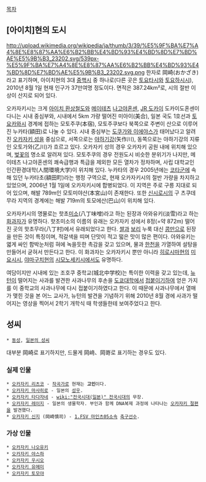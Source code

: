[[목차]]
== [아이치]현의 도시 ==
http://upload.wikimedia.org/wikipedia/ja/thumb/3/39/%E5%9F%BA%E7%A4%8E%E8%87%AA%E6%B2%BB%E4%BD%93%E4%BD%8D%E7%BD%AE%E5%9B%B3_23202.svg/539px-%E5%9F%BA%E7%A4%8E%E8%87%AA%E6%B2%BB%E4%BD%93%E4%BD%8D%E7%BD%AE%E5%9B%B3_23202.svg.png
한자로 岡崎(おかざき)라고 표기하며, 아이치현의 3대 [[중핵시]] 중 하나로(다른 곳은 [[토요타]]시와 [[토요하시]]시), 2010년 8월 1일 현재 인구가 37만여명 정도이다. 면적은 387.24km²로, 시의 절반 이상이 산지로 되어 있다.

오카자키시는 크게 [[아이치 환상철도]]와 [[메이테츠]] [[나고야]]혼센, [[JR 도카이]] 도카이도혼센이 다니는 시내 중심부와, 시내에서 5km 가량 떨어진 미아이(美合), 일본 국도 1호선과 [[토요카와]]시 경계에 접하는 모토주쿠(本宿), 모토주쿠보다 북쪽으로 주변이 산으로 이루어진 누카타(額田)로 나눌 수 있다.
시내 중심부는 [[도쿠가와 이에야스]]가 태어났다고 알려진 [[오카자키 성]]을 중심으로, 서쪽으로는 [[야하기]]강(矢作川), 동쪽으로는 야하기강의 지류인 오토가와(乙川)가 흐르고 있다. 오카자키 성의 경우 오카자키 공원 내에 위치해 있으며, [[벚꽃]]의 명소로 알려져 있다.
모토주쿠의 경우 전원도시 비슷한 분위기가 나지만, 메이테츠 나고야혼센의 쾌속급행과 특급을 제외한 모든 열차가 정차하며, 사립 대학교인 인간환경대학(人間環境大学)이 위치해 있다.
누카타의 경우 2005년에는 [[코타]]군에 속해 있던 누카타초(額田町)라는 행정 구역으로, 현재 오카자키시의 절반 가량을 차지하고 있었으며, 2006년 1월 1일에 오카자키시에 합병되었다. 이 지역은 주로 구릉 지대로 되어 있으며, 해발 789m인 모토미야산(本宮山)이 존재한다. 또한 [[신시로]]시의 구 츠쿠데무라 지역의 경계에는 해발 719m의 토모에산(巴山)이 위치해 있다.

오카자키시의 명물로는 핫초[[미소]](八丁味噌)라고 하는 된장과 아와유키(淡雪)라고 하는 [[화과자]]가 유명하다.
핫초미소의 이름의 유래는 오카자키 성에서 8정(=약 872m) 떨어진 곳의 핫초무라(八丁村)에서 유래되었다고 한다. [[쌀]]과 [[보리]] 누룩 대신 [[콩]]만으로 된장을 만든 것이 특징이며, 적갈색을 띠며 단맛이 적고 떫은 맛이 많은 편이다.
아와유키는 엷게 싸인 함박눈처럼 혀에 녹을듯한 촉감을 갖고 있으며, 물과 [[한천]]을 가열하여 설탕을 만들어서 굳혀서 만든다고 한다. 이 화과자는 오카자키시 뿐만 아니라 [[히로시마]]현의 [[미요시]]시, [[야마구치]]현의 [[시모노세키]]시에서도 유명하다.

여담이지만 시내에 있는 조호쿠 중학교(城北中学校)는 특이한 이력을 갖고 있는데, [[뉴턴]]이 떨어지는 사과를 발견한 사과나무의 후손을 [[도쿄대학]]에서 [[접붙이기]]하여 얻은 가지를 이 중학교의 사과나무에 다시 접붙이기하였다고 한다. 이 때문에 사과나무에서 열매가 맺힌 것을 본 어느 교사가, 뉴턴의 발견을 기념하기 위해 2010년 8월 경에 사과가 떨어지는 영상을 찍어서 2학기 개학식 때 학생들한테 보여주었다고 한다.

== 성씨 ==
 * [[동성]], [[일본의 성씨]]
대부분 岡崎로 표기하지만, 드물게 岡﨑、岡嵜로 표기하는 경우도 있다.
=== 실제 인물 ===
 * [[오카자키 리츠코]] - [[작곡가]]로 현재는 '''고인'''이다.
 * [[오카자키 마사히로]] - 일본의 [[성우]].
 * [[오카자키 타다자네]] - [[wiki:"전국시대(일본)" 전국시대]]의 무장.
 * [[오카자키 레이지]] - 일본의 생물학자. 부인과 함께 DNA복제 과정에 나타나는 [[오카자키 절편]]을 발견했다.
 * [[오카자키 신지]] (岡崎慎司) - [[1.FSV 마인츠05]]소속 [[축구]][[선수]].
=== 가상 인물 ===
 * [[오카자키 나오유키]]
 * [[오카자키 야스하]]
 * [[오카자키 우시오]]
 * [[오카자키 유메미]]
 * [[오카자키 토모야]]
